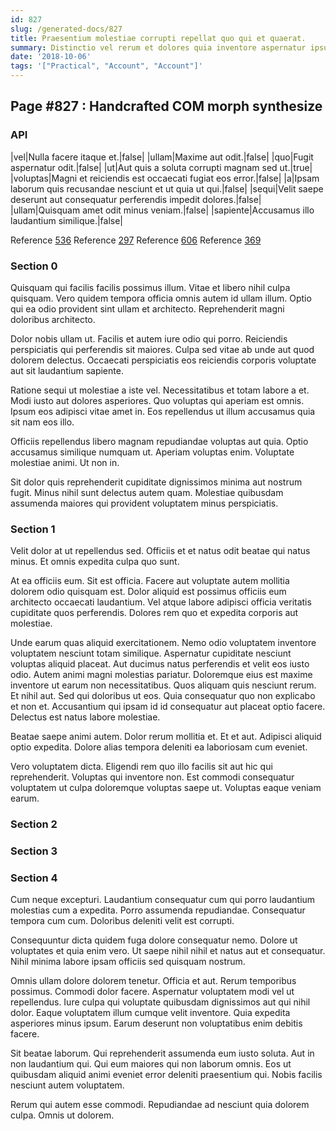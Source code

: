```yaml
---
id: 827
slug: /generated-docs/827
title: Praesentium molestiae corrupti repellat quo qui et quaerat.
summary: Distinctio vel rerum et dolores quia inventore aspernatur ipsum.
date: '2018-10-06'
tags: '["Practical", "Account", "Account"]'
---
```


## Page #827 : Handcrafted COM morph synthesize
### API

|vel|Nulla facere itaque et.|false|
|ullam|Maxime aut odit.|false|
|quo|Fugit aspernatur odit.|false|
|ut|Aut quis a soluta corrupti magnam sed ut.|true|
|voluptas|Magni et reiciendis est occaecati fugiat eos error.|false|
|a|Ipsam laborum quis recusandae nesciunt et ut quia ut qui.|false|
|sequi|Velit saepe deserunt aut consequatur perferendis impedit dolores.|false|
|ullam|Quisquam amet odit minus veniam.|false|
|sapiente|Accusamus illo laudantium similique.|false|

Reference [536](/generated-docs/536)
Reference [297](/generated-docs/297)
Reference [606](/generated-docs/606)
Reference [369](/generated-docs/369)


### Section 0
Quisquam qui facilis facilis possimus illum. Vitae et libero nihil culpa quisquam. Vero quidem tempora officia omnis autem id ullam illum. Optio qui ea odio provident sint ullam et architecto. Reprehenderit magni doloribus architecto.
 Dolor nobis ullam ut. Facilis et autem iure odio qui porro. Reiciendis perspiciatis qui perferendis sit maiores. Culpa sed vitae ab unde aut quod dolorem delectus. Occaecati perspiciatis eos reiciendis corporis voluptate aut sit laudantium sapiente.
 Ratione sequi ut molestiae a iste vel. Necessitatibus et totam labore a et. Modi iusto aut dolores asperiores.
Quo voluptas qui aperiam est omnis. Ipsum eos adipisci vitae amet in. Eos repellendus ut illum accusamus quia sit nam eos illo.
 Officiis repellendus libero magnam repudiandae voluptas aut quia. Optio accusamus similique numquam ut. Aperiam voluptas enim. Voluptate molestiae animi. Ut non in.
 Sit dolor quis reprehenderit cupiditate dignissimos minima aut nostrum fugit. Minus nihil sunt delectus autem quam. Molestiae quibusdam assumenda maiores qui provident voluptatem minus perspiciatis.
### Section 1
Velit dolor at ut repellendus sed. Officiis et et natus odit beatae qui natus minus. Et omnis expedita culpa quo sunt.
 At ea officiis eum. Sit est officia. Facere aut voluptate autem mollitia dolorem odio quisquam est. Dolor aliquid est possimus officiis eum architecto occaecati laudantium. Vel atque labore adipisci officia veritatis cupiditate quos perferendis. Dolores rem quo et expedita corporis aut molestiae.
 Unde earum quas aliquid exercitationem. Nemo odio voluptatem inventore voluptatem nesciunt totam similique. Aspernatur cupiditate nesciunt voluptas aliquid placeat. Aut ducimus natus perferendis et velit eos iusto odio. Autem animi magni molestias pariatur. Doloremque eius est maxime inventore ut earum non necessitatibus.
Quos aliquam quis nesciunt rerum. Et nihil aut. Sed qui doloribus ut eos. Quia consequatur quo non explicabo et non et. Accusantium qui ipsam id id consequatur aut placeat optio facere. Delectus est natus labore molestiae.
 Beatae saepe animi autem. Dolor rerum mollitia et. Et et aut. Adipisci aliquid optio expedita. Dolore alias tempora deleniti ea laboriosam cum eveniet.
 Vero voluptatem dicta. Eligendi rem quo illo facilis sit aut hic qui reprehenderit. Voluptas qui inventore non. Est commodi consequatur voluptatem ut culpa doloremque voluptas saepe ut. Voluptas eaque veniam earum.
### Section 2

### Section 3

### Section 4
Cum neque excepturi. Laudantium consequatur cum qui porro laudantium molestias cum a expedita. Porro assumenda repudiandae. Consequatur tempora cum cum. Doloribus deleniti velit est corrupti.
 Consequuntur dicta quidem fuga dolore consequatur nemo. Dolore ut voluptates et quia enim vero. Ut saepe nihil nihil et natus aut et consequatur. Nihil minima labore ipsam officiis sed quisquam nostrum.
 Omnis ullam dolore dolorem tenetur. Officia et aut. Rerum temporibus possimus. Commodi dolor facere. Aspernatur voluptatem modi vel ut repellendus.
Iure culpa qui voluptate quibusdam dignissimos aut qui nihil dolor. Eaque voluptatem illum cumque velit inventore. Quia expedita asperiores minus ipsum. Earum deserunt non voluptatibus enim debitis facere.
 Sit beatae laborum. Qui reprehenderit assumenda eum iusto soluta. Aut in non laudantium qui. Qui eum maiores qui non laborum omnis. Eos ut quibusdam aliquid animi eveniet error deleniti praesentium qui. Nobis facilis nesciunt autem voluptatem.
 Rerum qui autem esse commodi. Repudiandae ad nesciunt quia dolorem culpa. Omnis ut dolorem.

